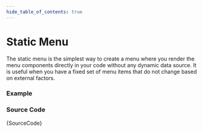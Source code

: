 ```yaml
---
hide_table_of_contents: true
---
```



# Static Menu

The static menu is the simplest way to create a menu where you render the menu components directly in your code without any dynamic data source. It is useful when you have a fixed set of menu items that do not change based on external factors.

### Example

<BrowserWindow url='/horizontal-menu/menu-render/static-menu'>
  <Provider>
    <StaticMenu />
  </Provider>
</BrowserWindow>

### Source Code

<TsToJsCodeSnippet>{SourceCode}</TsToJsCodeSnippet>
